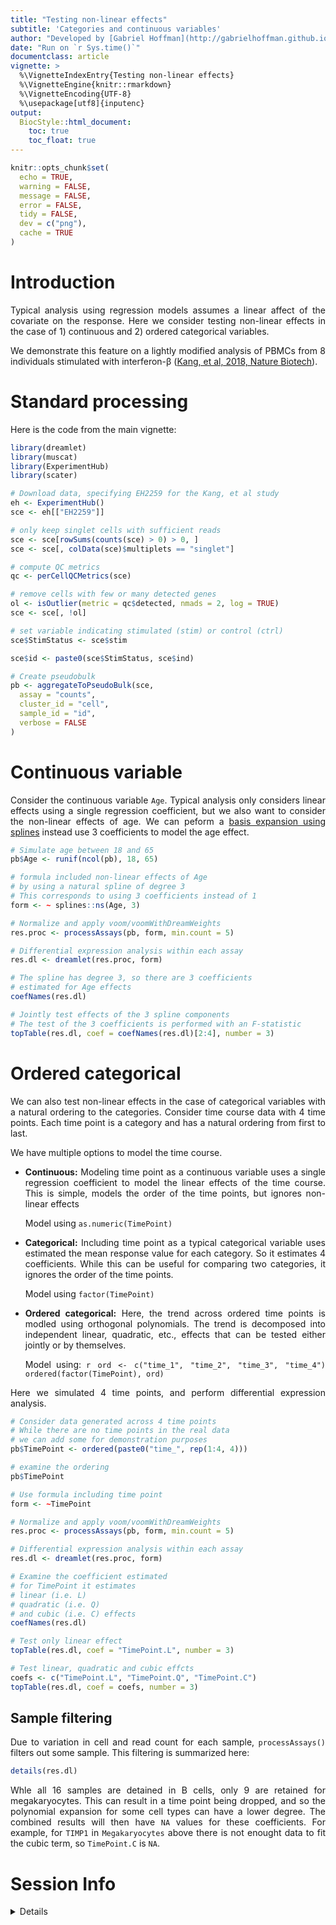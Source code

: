 ```yaml
---
title: "Testing non-linear effects"
subtitle: 'Categories and continuous variables'
author: "Developed by [Gabriel Hoffman](http://gabrielhoffman.github.io/)"
date: "Run on `r Sys.time()`"
documentclass: article
vignette: >
  %\VignetteIndexEntry{Testing non-linear effects}
  %\VignetteEngine{knitr::rmarkdown}
  %\VignetteEncoding{UTF-8}
  %\usepackage[utf8]{inputenc}
output:
  BiocStyle::html_document:
    toc: true
    toc_float: true
---
```


<!---

cd /Users/gabrielhoffman/workspace/repos/dreamlet/vignettes

rmarkdown::render("non_lin_eff.Rmd")


--->


<style>
body {
text-align: justify}
</style>


```r
knitr::opts_chunk$set(
  echo = TRUE,
  warning = FALSE,
  message = FALSE,
  error = FALSE,
  tidy = FALSE,
  dev = c("png"),
  cache = TRUE
)
```


# Introduction
Typical analysis using regression models assumes a linear affect of the covariate on the response.  Here we consider testing non-linear effects in the case of 1) continuous and 2) ordered categorical variables.

We demonstrate this feature on a lightly modified analysis of PBMCs from 8 individuals stimulated with interferon-β ([Kang, et al, 2018, Nature Biotech](https://www.nature.com/articles/nbt.4042)).  


# Standard processing
Here is the code from the main vignette:

```r
library(dreamlet)
library(muscat)
library(ExperimentHub)
library(scater)

# Download data, specifying EH2259 for the Kang, et al study
eh <- ExperimentHub()
sce <- eh[["EH2259"]]

# only keep singlet cells with sufficient reads
sce <- sce[rowSums(counts(sce) > 0) > 0, ]
sce <- sce[, colData(sce)$multiplets == "singlet"]

# compute QC metrics
qc <- perCellQCMetrics(sce)

# remove cells with few or many detected genes
ol <- isOutlier(metric = qc$detected, nmads = 2, log = TRUE)
sce <- sce[, !ol]

# set variable indicating stimulated (stim) or control (ctrl)
sce$StimStatus <- sce$stim

sce$id <- paste0(sce$StimStatus, sce$ind)

# Create pseudobulk
pb <- aggregateToPseudoBulk(sce,
  assay = "counts",
  cluster_id = "cell",
  sample_id = "id",
  verbose = FALSE
)
```

# Continuous variable
Consider the continuous variable `Age`.  Typical analysis only considers linear effects using a single regression coefficient, but we also want to consider the non-linear effects of age.  We can peform a [basis expansion using splines](https://bmcmedresmethodol.biomedcentral.com/articles/10.1186/s12874-019-0666-3) instead use 3 coefficients to model the age effect.

```r
# Simulate age between 18 and 65
pb$Age <- runif(ncol(pb), 18, 65)

# formula included non-linear effects of Age
# by using a natural spline of degree 3
# This corresponds to using 3 coefficients instead of 1
form <- ~ splines::ns(Age, 3)

# Normalize and apply voom/voomWithDreamWeights
res.proc <- processAssays(pb, form, min.count = 5)

# Differential expression analysis within each assay
res.dl <- dreamlet(res.proc, form)

# The spline has degree 3, so there are 3 coefficients
# estimated for Age effects
coefNames(res.dl)

# Jointly test effects of the 3 spline components
# The test of the 3 coefficients is performed with an F-statistic
topTable(res.dl, coef = coefNames(res.dl)[2:4], number = 3)
```



# Ordered categorical
We can also test non-linear effects in the case of categorical variables with a natural ordering to the categories.  Consider time course data with 4 time points.  Each time point is a category and has a natural ordering from first to last.

We have multiple options to model the time course.  

* **Continuous:** Modeling time point as a continuous variable uses a single regression coefficient to model the linear effects of the time course.  This is simple, models the order of the time points, but ignores non-linear effects
  
    Model using `as.numeric(TimePoint)`

* **Categorical:** Including time point as a typical categorical variable uses estimated the mean response value for each category.  So it estimates 4 coefficients.  While this can be useful for comparing two categories, it ignores the order of the time points.
  
    Model using `factor(TimePoint)`

* **Ordered categorical:** Here, the trend across ordered time points is modled using orthogonal polynomials.  The trend is decomposed into independent linear, quadratic, etc., effects that can be tested either jointly or by themselves.  

    Model using: 
    ```r
ord <- c("time_1", "time_2", "time_3", "time_4")
ordered(factor(TimePoint), ord)
    ```

Here we simulated 4 time points, and perform differential expression analysis.
```r
# Consider data generated across 4 time points
# While there are no time points in the real data
# we can add some for demonstration purposes
pb$TimePoint <- ordered(paste0("time_", rep(1:4, 4)))

# examine the ordering
pb$TimePoint

# Use formula including time point
form <- ~TimePoint

# Normalize and apply voom/voomWithDreamWeights
res.proc <- processAssays(pb, form, min.count = 5)

# Differential expression analysis within each assay
res.dl <- dreamlet(res.proc, form)

# Examine the coefficient estimated
# for TimePoint it estimates
# linear (i.e. L)
# quadratic (i.e. Q)
# and cubic (i.e. C) effects
coefNames(res.dl)

# Test only linear effect
topTable(res.dl, coef = "TimePoint.L", number = 3)

# Test linear, quadratic and cubic effcts
coefs <- c("TimePoint.L", "TimePoint.Q", "TimePoint.C")
topTable(res.dl, coef = coefs, number = 3)
```


## Sample filtering
Due to variation in cell and read count for each sample, `processAssays()` filters out some sample.  This filtering is summarized here:
```r
details(res.dl)
```

Whle all 16 samples are detained in B cells, only 9 are retained for megakaryocytes.  This can result in a time point being dropped, and so the polynomial expansion for some cell types can have a lower degree.  The combined results will then have `NA` values for these coefficients.  For example, for `TIMP1` in `Megakaryocytes` above there is not enought data to fit the cubic term, so `TimePoint.C` is `NA`.               









# Session Info
<details>
```r
sessionInfo()
```
</details>






